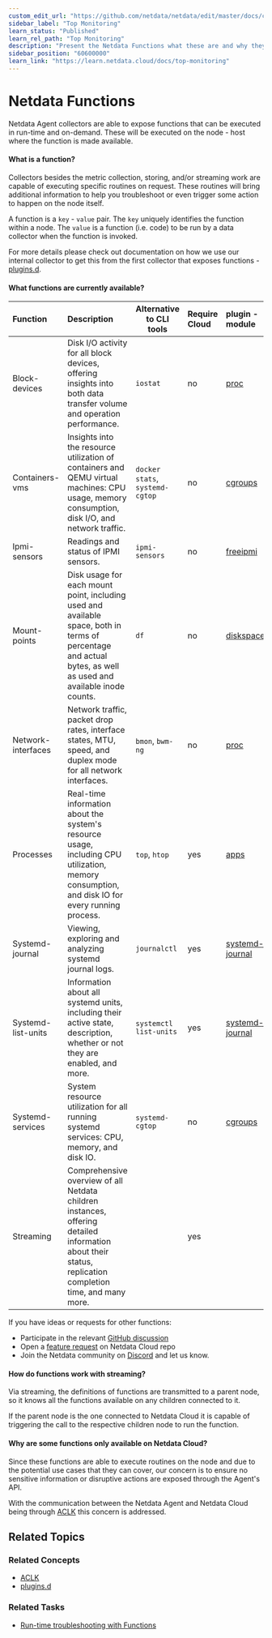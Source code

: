 ```yaml
---
custom_edit_url: "https://github.com/netdata/netdata/edit/master/docs/cloud/netdata-functions.md"
sidebar_label: "Top Monitoring"
learn_status: "Published"
learn_rel_path: "Top Monitoring"
description: "Present the Netdata Functions what these are and why they should be used."
sidebar_position: "60600000"
learn_link: "https://learn.netdata.cloud/docs/top-monitoring"
---
```



# Netdata Functions

Netdata Agent collectors are able to expose functions that can be executed in run-time and on-demand. These will be
executed on the node - host where the function is made
available.

#### What is a function?

Collectors besides the metric collection, storing, and/or streaming work are capable of executing specific routines on
request. These routines will bring additional information
to help you troubleshoot or even trigger some action to happen on the node itself.

A function is a  `key`  -  `value`  pair. The  `key`  uniquely identifies the function within a node. The  `value`  is a
function (i.e. code) to be run by a data collector when
the function is invoked.

For more details please check out documentation on how we use our internal collector to get this from the first collector that exposes
functions - [plugins.d](/docs/developer-and-contributor-corner/external-plugins#function).

#### What functions are currently available?

| Function           | Description                                                                                                                                                    | Alternative to CLI tools        | Require Cloud | plugin - module                                                                                            |
|:-------------------|:---------------------------------------------------------------------------------------------------------------------------------------------------------------|---------------------------------|:--------------|:-----------------------------------------------------------------------------------------------------------|
| Block-devices      | Disk I/O activity for all block devices, offering insights into both data transfer volume and operation performance.                                           | `iostat`                        | no            | [proc](https://github.com/netdata/netdata/tree/master/src/collectors/proc.plugin#readme)                       |
| Containers-vms     | Insights into the resource utilization of containers and QEMU virtual machines: CPU usage, memory consumption, disk I/O, and network traffic.                  | `docker stats`, `systemd-cgtop` | no            | [cgroups](https://github.com/netdata/netdata/tree/master/src/collectors/cgroups.plugin#readme)                 |
| Ipmi-sensors       | Readings and status of IPMI sensors.                                                                                                                           | `ipmi-sensors`                  | no            | [freeipmi](https://github.com/netdata/netdata/tree/master/src/collectors/freeipmi.plugin#readme)               |
| Mount-points       | Disk usage for each mount point, including used and available space, both in terms of percentage and actual bytes, as well as used and available inode counts. | `df`                            | no            | [diskspace](https://github.com/netdata/netdata/tree/master/src/collectors/diskspace.plugin#readme)             |
| Network-interfaces | Network traffic, packet drop rates, interface states, MTU, speed, and duplex mode for all network interfaces.                                                  | `bmon`, `bwm-ng`                | no            | [proc](https://github.com/netdata/netdata/tree/master/src/collectors/proc.plugin#readme)                       |
| Processes          | Real-time information about the system's resource usage, including CPU utilization, memory consumption, and disk IO for every running process.                 | `top`, `htop`                   | yes           | [apps](https://github.com/netdata/netdata/blob/master/src/collectors/apps.plugin/README.md)                    |
| Systemd-journal    | Viewing, exploring and analyzing systemd journal logs.                                                                                                         | `journalctl`                    | yes           | [systemd-journal](https://github.com/netdata/netdata/tree/master/src/collectors/systemd-journal.plugin#readme) |
| Systemd-list-units | Information about all systemd units, including their active state, description, whether or not they are enabled, and more.                                     | `systemctl list-units`          | yes           | [systemd-journal](https://github.com/netdata/netdata/tree/master/src/collectors/systemd-journal.plugin#readme) |
| Systemd-services   | System resource utilization for all running systemd services: CPU, memory, and disk IO.                                                                        | `systemd-cgtop`                 | no            | [cgroups](https://github.com/netdata/netdata/tree/master/src/collectors/cgroups.plugin#readme)                 |
| Streaming          | Comprehensive overview of all Netdata children instances, offering detailed information about their status, replication completion time, and many more.        |                                 | yes           |                                                                                                            |


If you have ideas or requests for other functions:
* Participate in the relevant [GitHub discussion](https://github.com/netdata/netdata/discussions/14412)
* Open a [feature request](https://github.com/netdata/netdata-cloud/issues/new?assignees=&labels=feature+request%2Cneeds+triage&template=FEAT_REQUEST.yml&title=%5BFeat%5D%3A+) on Netdata Cloud repo
* Join the Netdata community on [Discord](https://discord.com/invite/mPZ6WZKKG2) and let us know.

#### How do functions work with streaming?

Via streaming, the definitions of functions are transmitted to a parent node, so it knows all the functions available on
any children connected to it.

If the parent node is the one connected to Netdata Cloud it is capable of triggering the call to the respective children
node to run the function.

#### Why are some functions only available on Netdata Cloud?

Since these functions are able to execute routines on the node and due to the potential use cases that they can cover, our
concern is to ensure no sensitive information or disruptive actions are exposed through the Agent's API.

With the communication between the Netdata Agent and Netdata Cloud being
through [ACLK](/docs/netdata-cloud/agent-cloud-link-aclk) this
concern is addressed.

## Related Topics

### **Related Concepts**

- [ACLK](/docs/netdata-cloud/agent-cloud-link-aclk)
- [plugins.d](/docs/developer-and-contributor-corner/external-plugins)

### Related Tasks

- [Run-time troubleshooting with Functions](/docs/machine-learning-and-anomaly-detection/run-time-troubleshooting-with-functions)
